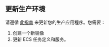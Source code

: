 ## 更新生产环境

请遵循 [此指南](workspaces/workspace-management/production-app) 来更新您的生产应用程序。您需要：

1. 创建一个新镜像
2. 更新 ECS 任务定义和服务。